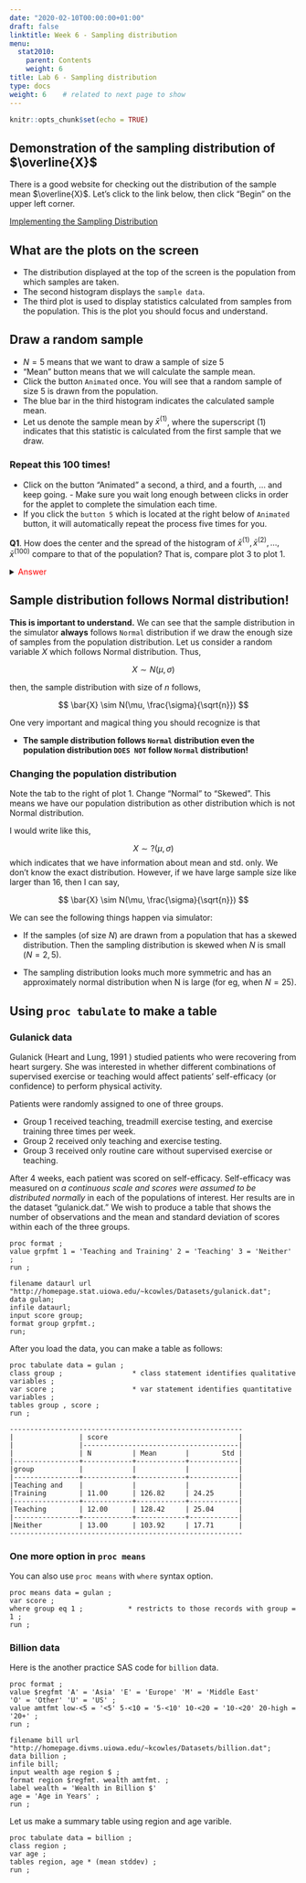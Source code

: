 ```yaml
---
date: "2020-02-10T00:00:00+01:00"
draft: false
linktitle: Week 6 - Sampling distribution
menu:
  stat2010:
    parent: Contents
    weight: 6
title: Lab 6 - Sampling distribution
type: docs
weight: 6    # related to next page to show
---
```



```r
knitr::opts_chunk$set(echo = TRUE)
```


## Demonstration of the sampling distribution of $\overline{X}$

There is a good website for checking out the distribution of the sample mean $\overline{X}$. Let's click to the link below, then click “Begin” on the upper left corner.

[Implementing the Sampling Distribution](http://onlinestatbook.com/stat_sim/sampling_dist/)


## What are the plots on the screen

- The distribution displayed at the top of the screen is the population from which samples are taken.
- The second histogram displays the `sample data`.
- The third plot is used to display statistics calculated from samples from the population. This is the plot you should focus and understand.

## Draw a random sample

- $N=5$ means that we want to draw a sample of size 5
- “Mean” button means that we will calculate the sample mean.
- Click the button `Animated` once. You will see that a random sample of size 5 is drawn from the population. 
- The blue bar in the third histogram indicates the calculated sample mean. 
- Let us denote the sample mean by $\bar{x}^{(1)}$, where the superscript $(1)$ indicates that this statistic is calculated from the first sample that we draw.

### Repeat this 100 times!

- Click on the button “Animated” a second, a third, and a fourth, ... and keep going. - Make sure you wait long enough between clicks in order for the applet to complete the simulation each time. 
- If you click the `button 5` which is located at the right below of `Animated` button, it will automatically repeat the process five times for you.

**Q1**. How does the center and the spread of the histogram of $\bar{x}^{(1)}, \bar{x}^{(2)}, ..., \bar{x}^{(100)}$ compare to that of the population? That is, compare plot 3 to plot 1.

<details>
<summary>
<font color="red"> Answer </font>
</summary>

The center of the histograms are the same. However, the spread of the sample distribution much narrow.

</details>

## Sample distribution follows Normal distribution!

**This is important to understand.** We can see that the sample distribution in the simulator **always** follows `Normal` distribution if we draw the enough size of samples from the population distribution. Let us consider a random variable $X$ which follows Normal distribution. Thus,

$$
X \sim N(\mu, \sigma)
$$

then, the sample distribution with size of $n$ follows,

$$
\bar{X} \sim N(\mu, \frac{\sigma}{\sqrt{n}})
$$

One very important and magical thing you should recognize is that

- **The sample distribution follows `Normal` distribution even the population distribution `DOES NOT` follow `Normal` distribution!**

### Changing the population distribution

Note the tab to the right of plot 1. Change “Normal” to “Skewed”. This means we have our population distribution as other distribution which is not Normal distribution.

I would write like this,

$$
X \sim ?(\mu, \sigma)
$$
which indicates that we have information about mean and std. only. We don't know the exact distribution. However, if we have large sample size like larger than 16, then I can say,

$$
\bar{X} \sim N(\mu, \frac{\sigma}{\sqrt{n}})
$$

We can see the following things happen via simulator:

- If the samples (of size $N$) are drawn from a population that has a skewed distribution. Then the sampling distribution is skewed when $N$ is small ($N=2, 5$). 

- The sampling distribution looks much more symmetric and has an approximately normal distribution when N is large (for eg, when $N=25$).


## Using `proc tabulate` to make a table

### Gulanick data

Gulanick (Heart and Lung, 1991 ) studied patients who were recovering from heart surgery. She was interested in whether different combinations of supervised exercise or teaching would affect patients' self-efficacy (or confidence) to perform physical activity.

Patients were randomly assigned to one of three groups. 

- Group 1 received teaching, treadmill exercise testing, and exercise training three times per week. 
- Group 2 received only teaching and exercise testing. 
- Group 3 received only routine care without supervised exercise or teaching. 

After 4 weeks, each patient was scored on self-efficacy. Self-efficacy was measured on *a continuous scale and scores were assumed to be distributed normally* in each of the populations of interest. Her results are in the dataset “gulanick.dat.” We wish to produce a table that shows the number of observations and the mean and standard deviation of scores within each of the three groups.

```sas
proc format ;
value grpfmt 1 = 'Teaching and Training' 2 = 'Teaching' 3 = 'Neither' ;
run ;

filename dataurl url "http://homepage.stat.uiowa.edu/~kcowles/Datasets/gulanick.dat";
data gulan;
infile dataurl;
input score group;
format group grpfmt.;
run;
```

After you load the data, you can make a table as follows:

```sas
proc tabulate data = gulan ;
class group ;                 * class statement identifies qualitative variables ;
var score ;                   * var statement identifies quantitative variables ;
tables group , score ;
run ;
```

```sas
---------------------------------------------------------
|                | score                                |
|                |--------------------------------------|
|                | N          | Mean       |        Std |
|----------------+------------+------------+------------|
|group           |            |            |            |
|----------------+------------+------------+------------|
|Teaching and    |            |            |            |
|Training        | 11.00      | 126.82     | 24.25      |
|----------------+------------+------------+------------|
|Teaching        | 12.00      | 128.42     | 25.04      |
|----------------+------------+------------+------------|
|Neither         | 13.00      | 103.92     | 17.71      |
---------------------------------------------------------
```

### One more option in `proc means`

You can also use `proc means` with `where` syntax option.

```sas
proc means data = gulan ;
var score ;
where group eq 1 ;           * restricts to those records with group = 1 ;
run ;
```

### Billion data

Here is the another practice SAS code for `billion` data.

```sas
proc format ;
value $regfmt 'A' = 'Asia' 'E' = 'Europe' 'M' = 'Middle East'
'O' = 'Other' 'U' = 'US' ;
value amtfmt low-<5 = '<5' 5-<10 = '5-<10' 10-<20 = '10-<20' 20-high = '20+' ;
run ;

filename bill url "http://homepage.divms.uiowa.edu/~kcowles/Datasets/billion.dat";
data billion ;
infile bill;
input wealth age region $ ;
format region $regfmt. wealth amtfmt. ;
label wealth = 'Wealth in Billion $'
age = 'Age in Years' ;
run ;
```

Let us make a summary table using region and age varible.

```sas
proc tabulate data = billion ;
class region ;
var age ;
tables region, age * (mean stddev) ;
run ;
```